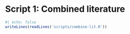 # Script 1: Combined literature

```r
#| echo: false
writeLines(readLines('scripts/combine-lit.R'))
```
